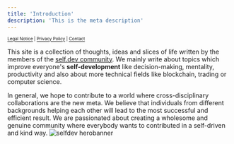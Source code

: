 ```yaml
---
title: 'Introduction'
description: 'This is the meta description'
---
```

<sub><sup><a href="https://theselfdev.com/legal-notice">Legal Notice</a> | <a href="https://theselfdev.com/privacy-policy">Privacy Policy</a> | <a href="https://theselfdev.com/contact">Contact</a></sup></sub>

This site is a collection of thoughts, ideas and slices of life written by the members of the [self.dev community](https://theselfdev.com).
We mainly write about topics which improve everyone's **self-development** like decision-making, mentality, productivity
and also about more technical fields like blockchain, trading or computer science.

In general, we hope to contribute to a world where cross-disciplinary collaborations are the new meta.
We believe that individuals from different backgrounds helping each other will lead to the most successful and efficient result.
We are passionated about creating a wholesome and genuine community where everybody wants to contributed in a self-driven and kind way.
![selfdev herobanner](./imgs/hero.png "self.dev landingpage")
